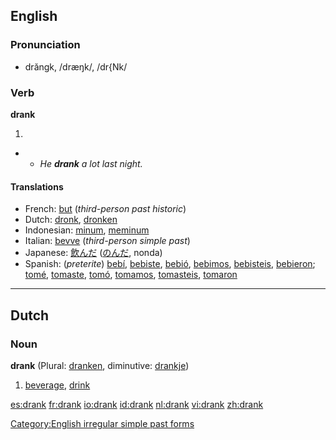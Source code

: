 ==English==

===Pronunciation===
*drăngk, /dræŋk/, /dr{Nk/

===Verb===
'''drank'''

# {{simple past of|''[[drink]]''}}
**''He '''drank''' a lot last night.''

====Translations====
*French: [[but#French|but]] (''third-person past historic'')
*Dutch: [[dronk]], [[dronken]]
*Indonesian: [[minum]], [[minum|meminum]]
*Italian: [[bevve]] (''third-person simple past'')
*Japanese: [[飲んだ]] ([[のんだ]], nonda)
*Spanish: (''preterite'') [[bebí]], [[bebiste]], [[bebió]], [[bebimos]], [[bebisteis]], [[bebieron]]; [[tomé]], [[tomaste]], [[tomó]], [[tomamos]], [[tomasteis]], [[tomaron]]

[[Category:English irregular simple past forms]]

----

==Dutch==
===Noun===
'''drank''' {{m}} (Plural: [[dranken]], diminutive: [[drankje]])

# [[beverage]], [[drink]]

[[es:drank]]
[[fr:drank]]
[[io:drank]]
[[id:drank]]
[[nl:drank]]
[[vi:drank]]
[[zh:drank]]